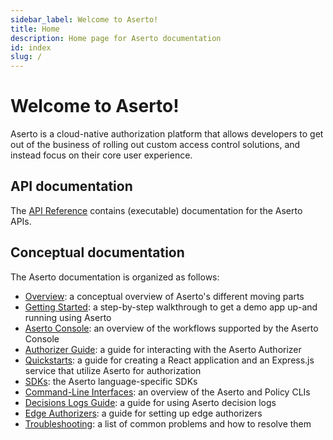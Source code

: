 ```yaml
---
sidebar_label: Welcome to Aserto!
title: Home
description: Home page for Aserto documentation
id: index
slug: /
---
```


# Welcome to Aserto!

Aserto is a cloud-native authorization platform that allows developers to get out of the business of
rolling out custom access control solutions, and instead focus on their core user experience.

## API documentation

The [API Reference](https://aserto.readme.io/reference) contains (executable) documentation for the Aserto APIs.

## Conceptual documentation

The Aserto documentation is organized as follows:

- [Overview](docs/overview/introduction): a conceptual overview of Aserto's different moving parts
- [Getting Started](docs/getting-started/first-steps/quickstart): a step-by-step walkthrough to get a demo app up-and running using Aserto
- [Aserto Console](docs/aserto-console/introduction): an overview of the workflows supported by the Aserto Console
- [Authorizer Guide](docs/authorizer-guide/overview): a guide for interacting with the Aserto Authorizer
- [Quickstarts](docs/quickstarts/react/overview): a guide for creating a React application and an Express.js service that utilize Aserto for authorization
- [SDKs](docs/software-development-kits/overview): the Aserto language-specific SDKs
- [Command-Line Interfaces](docs/command-line-interface/introduction): an overview of the Aserto and Policy CLIs
- [Decisions Logs Guide](docs/decision-logs-guide/overview): a guide for using Aserto decision logs
- [Edge Authorizers](docs/edge-authorizers/overview): a guide for setting up edge authorizers
- [Troubleshooting](docs/troubleshooting/overview): a list of common problems and how to resolve them
